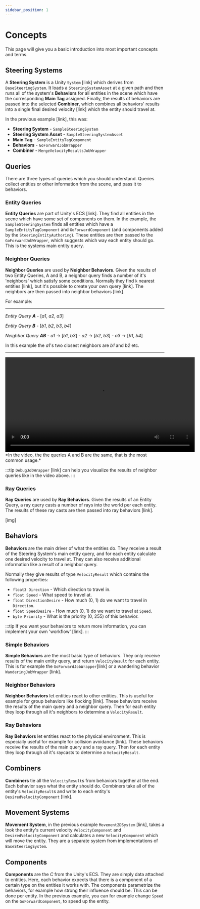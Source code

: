 ```yaml
---
sidebar_position: 1
---
```



# Concepts
This page will give you a basic introduction into most important concepts and terms.

## Steering Systems

A **Steering System** is a Unity `System` [link] which derives from `BaseSteeringSystem`. It loads a `SteeringSystemAsset` at a given path and then runs all of the system's **Behaviors** for all entities in the scene which have the corresponding **Main Tag** assigned. Finally, the results of behaviors are passed into the selected **Combiner**, which combines all behaviors' results into a single final desired velocity [link] which the entity should travel at.

 In the previous example [link], this was:

- **Steering System** - `SampleSteeringSystem`
- **Steering System Asset** - `SampleSteeringSystemAsset`
- **Main Tag** - `SampleEntityTagComponent`
- **Behaviors** - `GoForwardJobWrapper`
- **Combiner** - `MergeVelocityResultsJobWrapper`

## Queries

There are three types of queries which you should understand. Queries collect entities or other information from the scene, and pass it to behaviors. 

### Entity Queries

**Entity Queries** are part of Unity's ECS [link]. They find all entities in the scene which have some set of components on them.
In the example, the `SampleSteeringSystem` finds all entities which have a `SampleEntityTagComponent` and `GoForwardComponent` (and components added by the `SteeringEntityAuthoring`). These entities are then passed to the `GoForwardJobWrapper`, which suggests which way each entity should go. This is the systems main entity query. 

### Neighbor Queries

**Neighbor Queries** are used by **Neighbor Behaviors**. Given the results of two Entity Queries, A and B, a neighbor query finds a number of it's 'neighbors' which satisfy some conditions. Normally they find `k` nearest entities [link], but it's possible to create your own query [link]. The neighbors are then passed into neighbor behaviors [link].

For example:

---
*Entity Query* ***A*** - [*a1*, *a2*, *a3*]

*Entity Query* ***B*** - [*b1*, *b2*, *b3*, *b4*]

*Neighbor Query* ***AB***
    - *a1* -> [*b1*, *b3*]
    - *a2* -> [*b2*, *b3*]
    - *a3* -> [*b1*, *b4*]

In this example the *a1*'s two closest neighbors are *b1* and *b2* etc.

---


<video controls width="600">
  <source src="/videos/DebugJob.mp4" type="video/mp4" />
  Your browser does not support the video tag.
</video>
*In the video, the the queries A and B are the same, that is the most common usage.*

:::tip
`DebugJobWrapper` [link] can help you visualize the results of neighbor queries like in the video above.
:::

### Ray Queries

**Ray Queries** are used by **Ray Behaviors**. Given the results of an Entity Query, a ray query casts a number of rays into the world per each entity. The results of these ray casts are then passed into ray behaviors [link].

[img]

## Behaviors

**Behaviors** are the main driver of what the entities do. They receive a result of the Steering System's main entity query, and for each entity calculate one desired velocity to travel at. They can also receive additional information like a result of a neighbor query. 

Normally they give results of type `VelocityResult` which contains the following properties:
- `float3 Direction` - Which direction to travel in.
- `float Speed` - What speed to travel at.
- `float DirectionDesire` - How much (0, 1) do we want to travel in `Direction`.
- `float SpeedDesire` - How much (0, 1) do we want to travel at `Speed`.
- `byte Priority` - What is the priority (0, 255) of this behavior.

:::tip
If you want your behaviors to return more information, you can implement your own 'workflow' [link].
:::

### Simple Behaviors

**Simple Behaviors** are the most basic type of behaviors. They only receive results of the main entity query, and return `VelocityResult` for each entity. This is for example the `GoForwardJobWrapper`[link] or a wandering behavior `WanderingJobWrapper` [link].

### Neighbor Behaviors

**Neighbor Behaviors** let entities react to other entities. This is useful for example for group behaviors like flocking [link]. These behaviors receive the results of the main query and a neighbor query. Then for each entity they loop through all it's neighbors to determine a `VelocityResult`. 

### Ray Behaviors

**Ray Behaviors** let entities react to the physical environment. This is especially useful for example for collision avoidance [link]. These behaviors receive the results of the main query and a ray query. Then for each entity they loop through all it's raycasts to determine a `VelocityResult`. 

## Combiners

**Combiners** tie all the `VelocityResult`s from behaviors together at the end. Each behavior says what the entity should do. Combiners take all of the entity's `VelocityResult`s and write to each entity's `DesiredVelocityComponent` [link].

## Movement Systems

**Movement System**, in the previous example `Movement2DSystem` [link], takes a look the entity's current velocity `VelocityComponent` and `DesiredVelocityComponent` and calculates a new `VelocityComponent` which will move the entity. They are a separate system from implementations of `BaseSteeringSystem`.

## Components

**Components** are the *C* from the Unity's ECS. They are simply data attached to entities. Here, each behavior expects that there is a component of a certain type on the entities it works with. The components parametrize the behaviors, for example how strong their influence should be. This can be done per entity. In the previous example, you can for example change `Speed` on the `GoForwardComponent`, to speed up the entity.